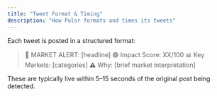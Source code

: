 ```yaml
---
title: "Tweet Format & Timing"
description: "How Pulsr formats and times its tweets"
---
```


Each tweet is posted in a structured format:

> 🚨 MARKET ALERT: [headline]
> 🟢 Impact Score: XX/100
> 📊 Key Markets: [categories]
> ⚠️ Why: [brief market interpretation]

These are typically live within 5–15 seconds of the original post being detected. 